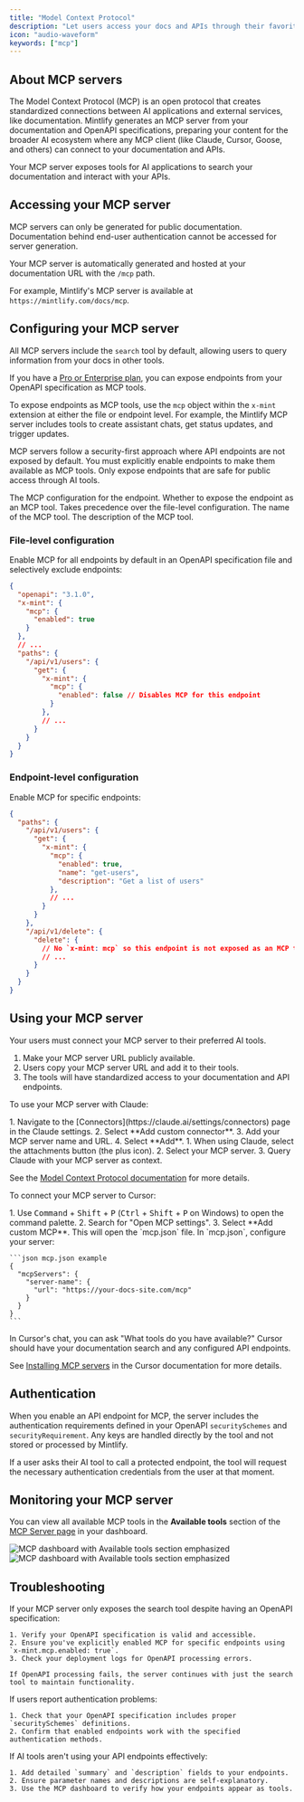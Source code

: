 ```yaml
---
title: "Model Context Protocol"
description: "Let users access your docs and APIs through their favorite AI tools"
icon: "audio-waveform"
keywords: ["mcp"]
---
```


## About MCP servers

The Model Context Protocol (MCP) is an open protocol that creates standardized connections between AI applications and external services, like documentation. Mintlify generates an MCP server from your documentation and OpenAPI specifications, preparing your content for the broader AI ecosystem where any MCP client (like Claude, Cursor, Goose, and others) can connect to your documentation and APIs. 

Your MCP server exposes tools for AI applications to search your documentation and interact with your APIs.

## Accessing your MCP server

<Note>
  MCP servers can only be generated for public documentation. Documentation behind end-user authentication cannot be accessed for server generation.
</Note>

Your MCP server is automatically generated and hosted at your documentation URL with the `/mcp` path.

For example, Mintlify's MCP server is available at `https://mintlify.com/docs/mcp`.

## Configuring your MCP server

All MCP servers include the `search` tool by default, allowing users to query information from your docs in other tools.

If you have a [Pro or Enterprise plan](https://mintlify.com/pricing?ref=mcp), you can expose endpoints from your OpenAPI specification as MCP tools.

To expose endpoints as MCP tools, use the `mcp` object within the `x-mint` extension at either the file or endpoint level. For example, the Mintlify MCP server includes tools to create assistant chats, get status updates, and trigger updates.

MCP servers follow a security-first approach where API endpoints are not exposed by default. You must explicitly enable endpoints to make them available as MCP tools. Only expose endpoints that are safe for public access through AI tools.

<ResponseField name="mcp" type="object">
  The MCP configuration for the endpoint.

  <Expandable title="MCP">
    <ResponseField name="enabled" type="boolean">
      Whether to expose the endpoint as an MCP tool. Takes precedence over the file-level configuration.
    </ResponseField>
    <ResponseField name="name" type="string">
      The name of the MCP tool.
    </ResponseField>
    <ResponseField name="description" type="string">
      The description of the MCP tool.
    </ResponseField>
  </Expandable>
</ResponseField>

### File-level configuration

Enable MCP for all endpoints by default in an OpenAPI specification file and selectively exclude endpoints:

```json
{
  "openapi": "3.1.0",
  "x-mint": {
    "mcp": {
      "enabled": true
    }
  },
  // ...
  "paths": {
    "/api/v1/users": {
      "get": {
        "x-mint": {
          "mcp": {
            "enabled": false // Disables MCP for this endpoint
          }
        },
        // ...
      }
    }
  }
}
```

### Endpoint-level configuration

Enable MCP for specific endpoints:

```json
{
  "paths": {
    "/api/v1/users": {
      "get": {
        "x-mint": {
          "mcp": {
            "enabled": true,
            "name": "get-users",
            "description": "Get a list of users"
          },
          // ...
        }
      }
    },
    "/api/v1/delete": {
      "delete": {
        // No `x-mint: mcp` so this endpoint is not exposed as an MCP tool
        // ...
      }
    }
  }
}
```

## Using your MCP server

Your users must connect your MCP server to their preferred AI tools. 

1. Make your MCP server URL publicly available.
2. Users copy your MCP server URL and add it to their tools.
3. The tools will have standardized access to your documentation and API endpoints.

<Tabs>
<Tab title="Claude">

To use your MCP server with Claude:

<Steps>
  <Step title="Add your MCP server to Claude">
    1. Navigate to the [Connectors](https://claude.ai/settings/connectors) page in the Claude settings. 
    2. Select **Add custom connector**.
    3. Add your MCP server name and URL.
    4. Select **Add**.
  </Step>
  <Step title="Access your MCP server in your chat">
    1. When using Claude, select the attachments button (the plus icon). 
    2. Select your MCP server.
    3. Query Claude with your MCP server as context.
  </Step>
</Steps>

See the [Model Context Protocol documentation](https://modelcontextprotocol.io/docs/tutorials/use-remote-mcp-server#connecting-to-a-remote-mcp-server) for more details.

</Tab>
<Tab title="Cursor">

To connect your MCP server to Cursor:

<Steps>
  <Step title="Open MCP settings">
    1. Use <kbd>Command</kbd> + <kbd>Shift</kbd> + <kbd>P</kbd> (<kbd>Ctrl</kbd> + <kbd>Shift</kbd> + <kbd>P</kbd> on Windows) to open the command palette.
    2. Search for "Open MCP settings".
    3. Select **Add custom MCP**. This will open the `mcp.json` file.
  </Step>
  <Step title="Configure your server">
    In `mcp.json`, configure your server:

    ```json mcp.json example
    {
      "mcpServers": {
        "server-name": {
          "url": "https://your-docs-site.com/mcp"
        }
      }
    }
    ```
  </Step>
  <Step title="Test the connection">
    In Cursor's chat, you can ask "What tools do you have available?" Cursor should have your documentation search and any configured API endpoints.
  </Step>
</Steps>

See [Installing MCP servers](https://docs.cursor.com/en/context/mcp#installing-mcp-servers) in the Cursor documentation for more details.
</Tab>
</Tabs>

## Authentication

When you enable an API endpoint for MCP, the server includes the authentication requirements defined in your OpenAPI `securitySchemes` and `securityRequirement`. Any keys are handled directly by the tool and not stored or processed by Mintlify.

If a user asks their AI tool to call a protected endpoint, the tool will request the necessary authentication credentials from the user at that moment.

## Monitoring your MCP server

You can view all available MCP tools in the **Available tools** section of the [MCP Server page](https://dashboard.mintlify.com/products/mcp) in your dashboard.

<Frame>
  <img src="/images/mcp/mcp-server-page-light.png" alt="MCP dashboard with Available tools section emphasized" class="block dark:hidden" />
  <img src="/images/mcp/mcp-server-page-dark.png" alt="MCP dashboard with Available tools section emphasized" class="hidden dark:block" />
</Frame>

## Troubleshooting

<AccordionGroup>
  <Accordion title="MCP server only shows search tool">
    If your MCP server only exposes the search tool despite having an OpenAPI specification:

    1. Verify your OpenAPI specification is valid and accessible.
    2. Ensure you've explicitly enabled MCP for specific endpoints using `x-mint.mcp.enabled: true`.
    3. Check your deployment logs for OpenAPI processing errors.

    If OpenAPI processing fails, the server continues with just the search tool to maintain functionality.
  </Accordion>
  <Accordion title="Authentication issues">
    If users report authentication problems:

    1. Check that your OpenAPI specification includes proper `securitySchemes` definitions.
    2. Confirm that enabled endpoints work with the specified authentication methods.
  </Accordion>
  <Accordion title="Tool descriptions missing or unclear">
    If AI tools aren't using your API endpoints effectively:

    1. Add detailed `summary` and `description` fields to your endpoints.
    2. Ensure parameter names and descriptions are self-explanatory.
    3. Use the MCP dashboard to verify how your endpoints appear as tools.
  </Accordion>
</AccordionGroup>
